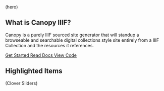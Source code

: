 <div className="w-full bg-slate-50 border-b border-slate-200">
  <div className="mx-auto max-w-content w-full px-4 py-10">
    <div className="text-slate-600">(hero)</div>
  </div>
</div>

## What is Canopy IIIF?

Canopy is a purely IIIF sourced site generator that will standup a browseable and searchable digital collections style site entirely from a IIIF Collection and the resources it references.

<div className="not-prose mt-4 space-x-2 space-y-2">
  <a
    href="/getting-started"
    className="inline-flex items-center px-4 py-2 rounded-md bg-brand-600 text-white hover:bg-brand-700 focus:outline-none focus:ring-2 focus:ring-brand-500"
  >
    Get Started
  </a>
  <a
    href="/docs"
    className="inline-flex items-center px-4 py-2 rounded-md border border-slate-300 text-slate-800 hover:bg-slate-50 focus:outline-none focus:ring-2 focus:ring-brand-500"
  >
    Read Docs
  </a>
  <a
    href="https://github.com/canopy-iiif"
    className="inline-flex items-center px-4 py-2 rounded-md border border-slate-300 text-slate-800 hover:bg-slate-50 focus:outline-none focus:ring-2 focus:ring-brand-500"
  >
    View Code
  </a>
</div>

## Highlighted Items

<Slider iiifContent="http://localhost:3000/api/facet/date/1909.json" />

(Clover Sliders)
